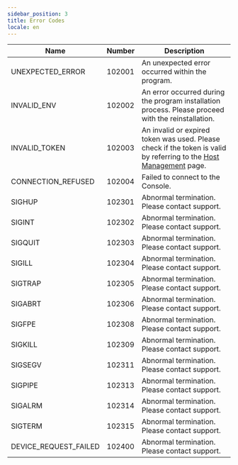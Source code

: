 ```yaml
---
sidebar_position: 3
title: Error Codes
locale: en
---
```


| Name                  | Number | Description                                                                                                                                         |
| --------------------- | ------ | --------------------------------------------------------------------------------------------------------------------------------------------------- |
| UNEXPECTED_ERROR      | 102001 | An unexpected error occurred within the program.                                                                                                    |
| INVALID_ENV           | 102002 | An error occurred during the program installation process. Please proceed with the reinstallation.                                                  |
| INVALID_TOKEN         | 102003 | An invalid or expired token was used. Please check if the token is valid by referring to the [Host Management](/management/organization/host) page. |
| CONNECTION_REFUSED    | 102004 | Failed to connect to the Console.                                                                                                                   |
| SIGHUP                | 102301 | Abnormal termination. Please contact support.                                                                                                       |
| SIGINT                | 102302 | Abnormal termination. Please contact support.                                                                                                       |
| SIGQUIT               | 102303 | Abnormal termination. Please contact support.                                                                                                       |
| SIGILL                | 102304 | Abnormal termination. Please contact support.                                                                                                       |
| SIGTRAP               | 102305 | Abnormal termination. Please contact support.                                                                                                       |
| SIGABRT               | 102306 | Abnormal termination. Please contact support.                                                                                                       |
| SIGFPE                | 102308 | Abnormal termination. Please contact support.                                                                                                       |
| SIGKILL               | 102309 | Abnormal termination. Please contact support.                                                                                                       |
| SIGSEGV               | 102311 | Abnormal termination. Please contact support.                                                                                                       |
| SIGPIPE               | 102313 | Abnormal termination. Please contact support.                                                                                                       |
| SIGALRM               | 102314 | Abnormal termination. Please contact support.                                                                                                       |
| SIGTERM               | 102315 | Abnormal termination. Please contact support.                                                                                                       |
| DEVICE_REQUEST_FAILED | 102400 | Abnormal termination. Please contact support.                                                                                                       |
